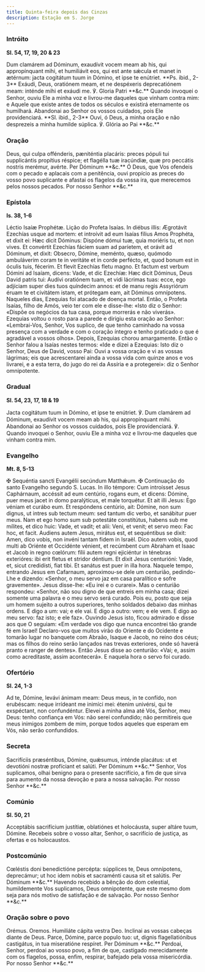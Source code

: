 ```yaml
---
title: Quinta-feira depois das Cinzas
description: Estação em S. Jorge
---
```


### Intróito

**Sl. 54, 17, 19, 20 & 23**

<div class="side-by-side not-content">
  <span class="text-justify">
    Dum clamárem ad Dóminum, exaudívit vocem meam ab his, qui appropínquant
    mihi, et humiliávit eos, qui est ante sǽcula et manet in ætérnum: jacta
    cogitátum tuum in Dómino, et ipse te enútriet. **Ps. ibid., 2-3** Exáudi,
    Deus, oratiónem meam, et ne despéxeris deprecatiónem meam: inténde mihi et
    exáudi me. ℣. Gloria Patri **&c.**
  </span>
  <span class="text-justify">
    Quando invoquei o Senhor, ouviu Ele a minha voz e livrou-me daqueles que
    vinham contra mim: e Aquele que existe antes de todos os séculos e existirá
    eternamente os humilhará. Abandonai ao Senhor os vossos cuidados, pois Ele
    providenciará. **Sl. ibid., 2-3** Ouvi, ó Deus, a minha oração e não
    desprezeis a minha humilde súplica. ℣. Glória ao Pai **&c.**
  </span>
</div>

### Oração

<div class="side-by-side not-content">
  <span class="text-justify">
    Deus, qui culpa offénderis, pæniténtia placáris: preces pópuli tui
    supplicántis propítius réspice; et flagélla tuæ iracúndiæ, quæ pro peccátis
    nostris merémur, avérte. Per Dóminum **&c.**
  </span>
  <span class="text-justify">
    Ó Deus, que Vos ofendeis com o pecado e aplacais com a penitência, ouvi
    propício as preces do vosso povo suplicante e afastai os flagelos da vossa
    ira, que merecemos pelos nossos pecados. Por nosso Senhor **&c.**
  </span>
</div>

### Epístola

**Is. 38, 1-6**

<div class="side-by-side not-content">
  <span class="text-justify">Léctio Isaíæ Prophétæ.</span>
  <span class="text-justify">Lição do Profeta Isaías.</span>
  <span class="text-justify">
    In diébus illis: Ægrotávit Ezechías usque ad mortem: et introívit ad eum
    Isaías fílius Amos Prophéta, et dixit ei: Hæc dicit Dóminus: Dispóne dómui
    tuæ, quia moriéris tu, et non vives. Et convértit Ezechías fáciem suam ad
    paríetem, et orávit ad Dóminum, et dixit: Obsecro, Dómine, meménto, quæso,
    quómodo ambuláverim coram te in veritáte et in corde perfécto, et, quod
    bonum est in óculis tuis, fécerim. Et flevit Ezechías fletu magno. Et factum
    est verbum Dómini ad Isaíam, dicens: Vade, et dic Ezechíæ: Hæc dicit
    Dóminus, Deus David patris tui: Audívi oratiónem tuam, et vidi lácrimas
    tuas: ecce, ego adjíciam super dies tuos quíndecim annos: et de manu regis
    Assyriórum éruam te et civitátem istam, et prótegam eam, ait Dóminus
    omnípotens.
  </span>
  <span class="text-justify">
    Naqueles dias, Ezequias foi atacado de doença mortal. Então, o Profeta
    Isaías, filho de Amós, veio ter com ele e disse-lhe: «Isto diz o Senhor:
    «Dispõe os negócios da tua casa, porque morrerás e não viverás». Ezequias
    voltou o rosto para a parede e dirigiu esta oração ao Senhor: «Lembrai-Vos,
    Senhor, Vos suplico, de que tenho caminhado na vossa presença com a verdade
    e com o coração íntegro e tenho praticado o que é agradável a vossos olhos».
    Depois, Ezequias chorou amargamente. Então o Senhor falou a Isaías nestes
    termos: «Ide e dizei a Ezequias: Isto diz o Senhor, Deus de David, vosso
    Pai: Ouvi a vossa oração e vi as vossas lágrimas; eis que acrescentarei
    ainda a vossa vida com quinze anos e vos livrarei, e a esta terra, do jugo
    do rei da Assíria e a protegerei»: diz o Senhor omnipotente.
  </span>
</div>

### Gradual

**Sl. 54, 23, 17, 18 & 19**

<div class="side-by-side not-content">
  <span class="text-justify">
    Jacta cogitátum tuum in Dómino, et ipse te enútriet. ℣. Dum clamárem ad
    Dóminum, exaudívit vocem meam ab his, qui appropínquant mihi.
  </span>
  <span class="text-justify">
    Abandonai ao Senhor os vossos cuidados, pois Ele providenciará. ℣. Quando
    invoquei o Senhor, ouviu Ele a minha voz e livrou-me daqueles que vinham
    contra mim.
  </span>
</div>

### Evangelho

**Mt. 8, 5-13**

<div class="side-by-side not-content">
  <span class="text-justify">
    <span class="text-red-500">✠</span> Sequéntia sancti Evangélii secúndum
    Matthǽum.
  </span>
  <span class="text-justify">
    <span class="text-red-500">✠</span> Continuação do santo Evangelho segundo
    S. Lucas.
  </span>
  <span class="text-justify">
    In illo témpore: Cum introísset Jesus Caphárnaum, accéssit ad eum centúrio,
    rogans eum, et dicens: Dómine, puer meus jacet in domo paralýticus, et male
    torquétur. Et ait illi Jesus: Ego véniam et curábo eum. Et respóndens
    centúrio, ait: Dómine, non sum dignus, ut intres sub tectum meum: sed tantum
    dic verbo, et sanábitur puer meus. Nam et ego homo sum sub potestáte
    constitútus, habens sub me mílites, et dico huic: Vade, et vadit; et alii:
    Veni, et venit; et servo meo: Fac hoc, et facit. Audiens autem Jesus,
    mirátus est, et sequéntibus se dixit: Amen, dico vobis, non invéni tantam
    fidem in Israël. Dico autem vobis, quod multi ab Oriénte et Occidénte
    vénient, et recúmbent cum Abraham et Isaac et Jacob in regno cœlórum: fílii
    autem regni ejiciéntur in ténebras exterióres: ibi erit fletus et stridor
    déntium. Et dixit Jesus centurióni: Vade, et, sicut credidísti, fiat tibi.
    Et sanátus est puer in illa hora.
  </span>
  <span class="text-justify">
    Naquele tempo, entrando Jesus em Cafarnaum, aproximou-se dele um centurião,
    pedindo-Lhe e dizendo: «Senhor, o meu servo jaz em casa paralítico e sofre
    gravemente». Jesus disse-lhe: «Eu irei e o curarei». Mas o centurião
    respondeu: «Senhor, não sou digno de que entreis em minha casa; dizei
    somente uma palavra e o meu servo será curado. Pois eu, posto que seja um
    homem sujeito a outros superiores, tenho soldados debaixo das minhas ordens.
    E digo a um: vai; e ele vai. E digo a outro: vem; e ele vem. E digo ao meu
    servo: faz isto; e ele faz». Ouvindo Jesus isto, ficou admirado e disse aos
    que O seguiam: «Em verdade vos digo que nunca encontrei tão grande fé em
    Israel! Declaro-vos que muitos virão do Oriente e do Ocidente e tomarão
    lugar no banquete com Abraão, Isaque e Jacob, no reino dos céus; mas os
    filhos do reino serão lançados nas trevas exteriores, onde só haverá pranto
    e ranger de dentes». Então Jesus disse ao centurião: «Vai; e, assim como
    acreditaste, assim acontecerá». E naquela hora o servo foi curado.
  </span>
</div>

### Ofertório

**Sl. 24, 1-3**

<div class="side-by-side not-content">
  <span class="text-justify">
    Ad te, Dómine, levávi ánimam meam: Deus meus, in te confído, non erubéscam:
    neque irrídeant me inimíci mei: étenim univérsi, qui te exspéctant, non
    confundéntur.
  </span>
  <span class="text-justify">
    Elevei a minha alma até Vós, Senhor, meu Deus: tenho confiança em Vós: não
    serei confundido; não permitireis que meus inimigos zombem de mim, porque
    todos aqueles que esperam em Vós, não serão confundidos.
  </span>
</div>

### Secreta

<div class="side-by-side not-content">
  <span class="text-justify">
    Sacrifíciis præséntibus, Dómine, quǽsumus, inténde placátus: ut et devotióni
    nostræ profíciant et salúti. Per Dóminum **&c.**
  </span>
  <span class="text-justify">
    Senhor, Vos suplicamos, olhai benigno para o presente sacrifício, a fim de
    que sirva para aumento da nossa devoção e para a nossa salvação. Por nosso
    Senhor **&c.**
  </span>
</div>

### Comúnio

**Sl. 50, 21**

<div class="side-by-side not-content">
  <span class="text-justify">
    Acceptábis sacrifícium justítiæ, oblatiónes et holocáusta, super altáre
    tuum, Dómine.
  </span>
  <span class="text-justify">
    Recebeis sobre o vosso altar, Senhor, o sacrifício de justiça, as ofertas e
    os holocaustos.
  </span>
</div>

### Postcomúnio

<div class="side-by-side not-content">
  <span class="text-justify">
    Cœléstis doni benedictióne percépta: súpplices te, Deus omnípotens,
    deprecámur; ut hoc idem nobis et sacraménti causa sit et salútis. Per
    Dóminum **&c.**
  </span>
  <span class="text-justify">
    Havendo recebido a bênção do dom celestial, humildemente Vos suplicamos,
    Deus omnipotente, que este mesmo dom seja para nós motivo de satisfação e de
    salvação. Por nosso Senhor **&c.**
  </span>
</div>

### Oração sobre o povo

<div class="side-by-side not-content">
  <span class="text-red-500 text-center">Orémus.</span>
  <span class="text-red-500 text-center">Oremos.</span>
  <span class="text-justify">Humiliáte cápita vestra Deo.</span>
  <span class="text-justify">Inclinai as vossas cabeças diante de Deus.</span>
  <span class="text-justify">
    Parce, Dómine, parce populo tuo: ut, dignis flagellatiónibus castigátus, in
    tua miseratióne respíret. Per Dóminum **&c.**
  </span>
  <span class="text-justify">
    Perdoai, Senhor, perdoai ao vosso povo, a fim de que, castigado
    merecidamente com os flagelos, possa, enfim, respirar, bafejado pela vossa
    misericórdia. Por nosso Senhor **&c.**
  </span>
</div>
